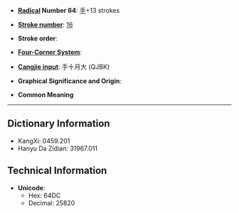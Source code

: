 * '''[[Wiktionary:Chinese radical index| Radical]] Number 64''': [[Wiktionary:Chinese radical index 手|手]]+13 strokes

* '''[[Wiktionary:Chinese total strokes index|Stroke number]]''': [[Wiktionary:Chinese total strokes index 16|16]]

* '''Stroke order''': 

* '''[[Wiktionary:Chinese four corner index|Four-Corner System]]''': 

* '''[[Wiktionary:Chinese Cangjie index|Cangjie input]]''': 手十月大 (QJBK)

* '''Graphical Significance and Origin''': 

* '''Common Meaning'''

----

== Dictionary Information ==

* KangXi: 0459.201
* Hanyu Da Zidian: 31967.011

== Technical Information ==

* '''Unicode''':
** Hex: 64DC
** Decimal: 25820
